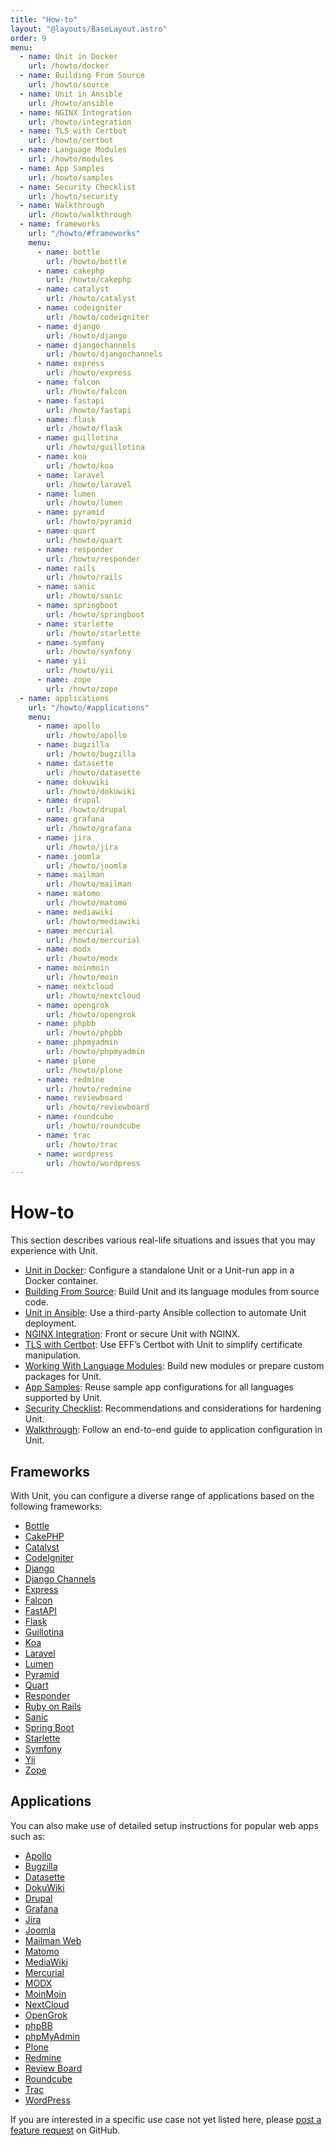 ```yaml
---
title: "How-to"
layout: "@layouts/BaseLayout.astro"
order: 9
menu:
  - name: Unit in Docker
    url: /howto/docker
  - name: Building From Source
    url: /howto/source
  - name: Unit in Ansible
    url: /howto/ansible
  - name: NGINX Integration
    url: /howto/integration
  - name: TLS with Certbot
    url: /howto/certbot
  - name: Language Modules
    url: /howto/modules
  - name: App Samples
    url: /howto/samples
  - name: Security Checklist
    url: /howto/security
  - name: Walkthrough
    url: /howto/walkthrough
  - name: frameworks
    url: "/howto/#frameworks"
    menu: 
      - name: bottle
        url: /howto/bottle
      - name: cakephp
        url: /howto/cakephp
      - name: catalyst
        url: /howto/catalyst
      - name: codeigniter
        url: /howto/codeigniter
      - name: django
        url: /howto/django
      - name: djangochannels
        url: /howto/djangochannels
      - name: express
        url: /howto/express
      - name: falcon
        url: /howto/falcon
      - name: fastapi
        url: /howto/fastapi
      - name: flask
        url: /howto/flask
      - name: guillotina
        url: /howto/guillotina
      - name: koa
        url: /howto/koa
      - name: laravel
        url: /howto/laravel
      - name: lumen
        url: /howto/lumen
      - name: pyramid
        url: /howto/pyramid
      - name: quart
        url: /howto/quart
      - name: responder
        url: /howto/responder
      - name: rails
        url: /howto/rails
      - name: sanic
        url: /howto/sanic
      - name: springboot
        url: /howto/springboot
      - name: starlette
        url: /howto/starlette
      - name: symfony
        url: /howto/symfony
      - name: yii
        url: /howto/yii
      - name: zope
        url: /howto/zope
  - name: applications
    url: "/howto/#applications"
    menu:
      - name: apollo
        url: /howto/apollo
      - name: bugzilla
        url: /howto/bugzilla
      - name: datasette
        url: /howto/datasette
      - name: dokuwiki
        url: /howto/dokuwiki
      - name: drupal
        url: /howto/drupal
      - name: grafana
        url: /howto/grafana
      - name: jira
        url: /howto/jira
      - name: joomla
        url: /howto/joomla
      - name: mailman
        url: /howto/mailman
      - name: matomo
        url: /howto/matomo
      - name: mediawiki
        url: /howto/mediawiki
      - name: mercurial
        url: /howto/mercurial
      - name: modx
        url: /howto/modx
      - name: moinmoin
        url: /howto/moin
      - name: nextcloud
        url: /howto/nextcloud
      - name: opengrok
        url: /howto/opengrok
      - name: phpbb
        url: /howto/phpbb
      - name: phpmyadmin
        url: /howto/phpmyadmin
      - name: plone
        url: /howto/plone
      - name: redmine
        url: /howto/redmine
      - name: reviewboard
        url: /howto/reviewboard
      - name: roundcube
        url: /howto/roundcube
      - name: trac
        url: /howto/trac
      - name: wordpress
        url: /howto/wordpress
---
```

<div class="section" id="howto">

# How-to

This section describes various real-life situations and issues that you may
experience with Unit.

- [Unit in Docker](howto/docker): Configure a standalone Unit or a Unit-run app in a Docker
  container.
- [Building From Source](howto/source): Build Unit and its language modules from source code.
- [Unit in Ansible](howto/ansible): Use a third-party Ansible collection to automate Unit
  deployment.
- [NGINX Integration](howto/integration): Front or secure Unit with NGINX.
- [TLS with Certbot](howto/certbot): Use EFF’s Certbot with Unit to simplify certificate
  manipulation.
- [Working With Language Modules](howto/modules): Build new modules or prepare custom packages for
  Unit.
- [App Samples](howto/samples): Reuse sample app configurations for all languages
  supported by Unit.
- [Security Checklist](howto/security): Recommendations and considerations for hardening Unit.
- [Walkthrough](howto/walkthrough): Follow an end-to-end guide to application configuration
  in Unit.
</div>

<div class="section" id="frameworks">

## Frameworks

With Unit, you can configure a diverse range of applications based on the
following frameworks:

* [Bottle](howto/bottle)
* [CakePHP](howto/cakephp)
* [Catalyst](howto/catalyst)
* [CodeIgniter](howto/codeigniter)
* [Django](howto/django)
* [Django Channels](howto/djangochannels)
* [Express](howto/express)
* [Falcon](howto/falcon)
* [FastAPI](howto/fastapi)
* [Flask](howto/flask)
* [Guillotina](howto/guillotina)
* [Koa](howto/koa)
* [Laravel](howto/laravel)
* [Lumen](howto/lumen)
* [Pyramid](howto/pyramid)
* [Quart](howto/quart)
* [Responder](howto/responder)
* [Ruby on Rails](howto/rails)
* [Sanic](howto/sanic)
* [Spring Boot](howto/springboot)
* [Starlette](howto/starlette)
* [Symfony](howto/symfony)
* [Yii](howto/yii)
* [Zope](howto/zope)
</div>

<div class="section" id="applications">

## Applications

You can also make use of detailed setup instructions for popular web apps such
as:

* [Apollo](howto/apollo)
* [Bugzilla](howto/bugzilla)
* [Datasette](howto/datasette)
* [DokuWiki](howto/dokuwiki)
* [Drupal](howto/drupal)
* [Grafana](howto/grafana)
* [Jira](howto/jira)
* [Joomla](howto/joomla)
* [Mailman Web](howto/mailman)
* [Matomo](howto/matomo)
* [MediaWiki](howto/mediawiki)
* [Mercurial](howto/mercurial)
* [MODX](howto/modx)
* [MoinMoin](howto/moin)
* [NextCloud](howto/nextcloud)
* [OpenGrok](howto/opengrok)
* [phpBB](howto/phpbb)
* [phpMyAdmin](howto/phpmyadmin)
* [Plone](howto/plone)
* [Redmine](howto/redmine)
* [Review Board](howto/reviewboard)
* [Roundcube](howto/roundcube)
* [Trac](howto/trac)
* [WordPress](howto/wordpress)
</div>

If you are interested in a specific use case not yet listed here, please [post
a feature request](https://github.com/nginx/unit-docs/issues) on GitHub.
